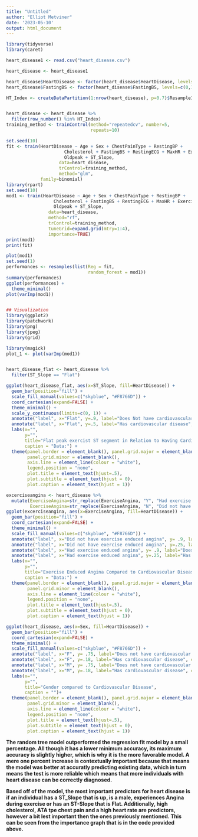 ```yaml
---
title: "Untitled"
author: "Elliot Metviner"
date: '2023-05-10'
output: html_document
---
```


```r

library(tidyverse)
library(caret)

heart_disease1 <- read.csv("heart_disease.csv")

heart_disease <- heart_disease1

heart_disease$HeartDisease <- factor(heart_disease$HeartDisease, levels=c(0,1), labels=c("FALSE","TRUE"))
heart_disease$FastingBS <- factor(heart_disease$FastingBS, levels=c(0,1), labels=c("FALSE","TRUE"))

HT_Index <- createDataPartition(1:nrow(heart_disease), p=0.7)$Resample1  


heart_disease <- heart_disease %>%
  filter(row_number() %in% HT_Index)
training_method <- trainControl(method="repeatedcv", number=5,
                                repeats=10)

set.seed(10)
fit <- train(HeartDisease ~ Age + Sex + ChestPainType + RestingBP +
                      Cholesterol + FastingBS + RestingECG + MaxHR + ExerciseAngina +
                      Oldpeak + ST_Slope,
                    data=heart_disease,
                    trControl=training_method,
                    method="glm",
             family=binomial)
library(rpart)
set.seed(10)
mod1 <- train(HeartDisease ~ Age + Sex + ChestPainType + RestingBP +
                  Cholesterol + FastingBS + RestingECG + MaxHR + ExerciseAngina +
                  Oldpeak + ST_Slope,
                data=heart_disease,
                method="rf",
                trControl=training_method,
                tuneGrid=expand.grid(mtry=1:4),
                importance=TRUE)
print(mod1)
print(fit)

plot(mod1)
set.seed(1)
performances <- resamples(list(Reg = fit,
                               random_forest = mod1))
summary(performances)
ggplot(performances) +
  theme_minimal()
plot(varImp(mod1))


## Visualization
library(ggplot2)
library(patchwork)
library(png)
library(jpeg)
library(grid)

library(magick)
plot_1 <- plot(varImp(mod1))


heart_disease_flat <- heart_disease %>%
  filter(ST_Slope == "Flat")  

ggplot(heart_disease_flat, aes(x=ST_Slope, fill=HeartDisease)) + 
  geom_bar(position="fill") +
  scale_fill_manual(values=c("skyblue", "#F8766D")) +
  coord_cartesian(expand=FALSE) +
  theme_minimal() +
  scale_y_continuous(limits=c(0, 1)) +
  annotate("label", x="Flat", y=.9, label="Does Not have cardiovascular disease",color="skyblue") + 
  annotate("label", x="Flat", y=.5, label="Has cardiovascular disease", color="#F8766D") + 
  labs(x="",
       y="",
       title="Flat peak exercist ST segment in Relation to Having Cardiovascular Disease",
       caption = "Data:") +
  theme(panel.border = element_blank(), panel.grid.major = element_blank(),
        panel.grid.minor = element_blank(), 
        axis.line = element_line(colour = "white"),
        legend.position = "none",
        plot.title = element_text(hjust=.5),
        plot.subtitle = element_text(hjust = 0), 
        plot.caption = element_text(hjust = 1))

excerciseangina <- heart_disease %>%
  mutate(ExerciseAngina=str_replace(ExerciseAngina, "Y", "Had exercise enduced angina"),
         ExerciseAngina=str_replace(ExerciseAngina, "N", "Did not have exercise enduced angina"))
ggplot(excerciseangina, aes(x=ExerciseAngina, fill=HeartDisease)) + 
  geom_bar(position="fill") +
  coord_cartesian(expand=FALSE) +
  theme_minimal() +
  scale_fill_manual(values=c("skyblue", "#F8766D")) +
  annotate("label", x="Did not have exercise enduced angina", y= .9, label="Does not have cardiovascular disease",color="blue") + 
  annotate("label", x="Did not have exercise enduced angina", y=.25, label="Has cardiovascular disease", color="red") +
  annotate("label", x="Had exercise enduced angina", y= .9, label="Does not have cardiovascular disease",color="blue") + 
  annotate("label", x="Had exercise enduced angina", y=.25, label="Has cardiovascular disease", color="red") +
  labs(x="",
       y="",
       title="Exercise Enduced Angina Compared to Cardiovascular Disease",
       caption = "Data:") +
  theme(panel.border = element_blank(), panel.grid.major = element_blank(),
        panel.grid.minor = element_blank(), 
        axis.line = element_line(colour = "white"),
        legend.position = "none",
        plot.title = element_text(hjust=.5),
        plot.subtitle = element_text(hjust = 0), 
        plot.caption = element_text(hjust = 1))

ggplot(heart_disease, aes(x=Sex, fill=HeartDisease)) + 
  geom_bar(position="fill") +
  coord_cartesian(expand=FALSE) +
  theme_minimal() +
  scale_fill_manual(values=c("skyblue", "#F8766D")) +
  annotate("label", x="F", y= .75, label="Does not have cardiovascular disease",color="blue") + 
  annotate("label", x="F", y=.18, label="Has cardiovascular disease", color="red") +
  annotate("label", x="M", y= .75, label="Does not have cardiovascular disease",color="blue") + 
  annotate("label", x="M", y=.18, label="Has cardiovascular disease", color="red") +
  labs(x="",
       y="",
       title="Gender compared to Cardiovascular Disease",
       caption = "")+
  theme(panel.border = element_blank(), panel.grid.major = element_blank(),
        panel.grid.minor = element_blank(), 
        axis.line = element_line(colour = "white"),
        legend.position = "none",
        plot.title = element_text(hjust=.5),
        plot.subtitle = element_text(hjust = 0), 
        plot.caption = element_text(hjust = 1))


```

**The random tree model outperformed the regression fit model by a small percentage. All though it has a lower minimum accuracy, its maximum accuracy is slightly higher, which is why it is the more favorable model. A mere one percent increase is contextually important because that means the model was better at accuratly predicting existing data, which in turn means the test is more reliable which means that more individuals with heart disease can be correctly diagnosed. **

**Based off of the model, the most important predictors for heart disease is if an individual has a ST_Slope that is up, is a male, experiences Angina during exercise or has an ST-Slope that is Flat. Additionally, high cholesterol, ATA tpe chest pain and a high heart rate are predictors, however a bit lest important then the ones previously mentioned. This can be seen from the importance graph that is in the code provided above.**